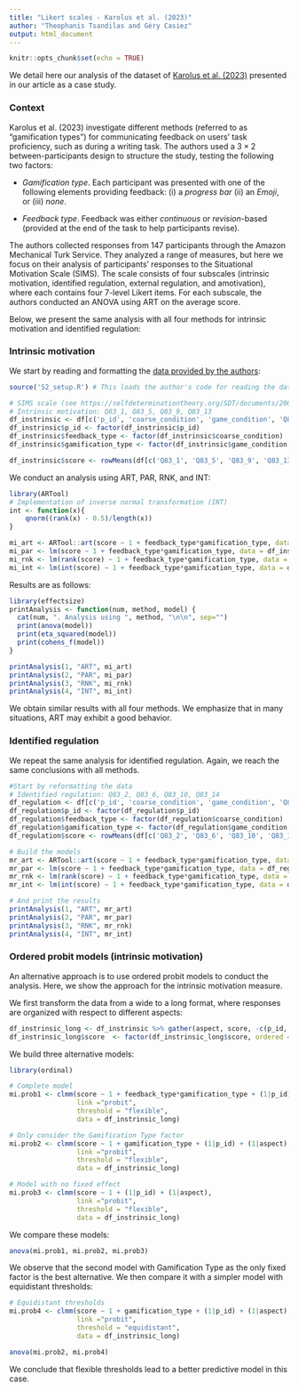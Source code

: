 ```yaml
---
title: "Likert scales - Karolus et al. (2023)"
author: "Theophanis Tsandilas and Géry Casiez"
output: html_document
---
```


```r
knitr::opts_chunk$set(echo = TRUE)
```

We detail here our analysis of the dataset of [Karolus et al. (2023)](https://dl.acm.org/doi/10.1145/3563657.3596052) presented in our article as a case study. 

### Context
Karolus et al. (2023) investigate different methods (referred to as "gamification types") for communicating feedback on users' task proficiency, such as during a writing task. The authors used a $3 \times 2$ between-participants design to structure the study, testing the following two factors:

- *Gamification type*. Each participant was presented with one of the following elements providing feedback: (i) a *progress bar* (ii) an *Emoji*, or (iii) *none*. 

- *Feedback type*. Feedback was either *continuous* or *revision*-based (provided at the end of the task to help participants revise). 

The authors collected responses from 147 participants through the Amazon Mechanical Turk Service. They analyzed a range of measures, but here we focus on their analysis of participants' responses to the Situational Motivation Scale (SIMS). The scale consists of four subscales (intrinsic motivation, identified regulation, external regulation, and amotivation), where each contains four 7-level Likert items. For each subscale, the authors conducted an ANOVA using ART on the average score. 

Below, we present the same analysis with all four methods for intrinsic motivation and identified regulation:

### Intrinsic motivation
We start by reading and formatting the [data provided by the authors](data_cleaned_s2.csv): 

```r
source('S2_setup.R') # This loads the author's code for reading the dataset

# SIMS scale (see https://selfdeterminationtheory.org/SDT/documents/2000_GuayVallerandBlanchard_MO.pdf)
# Intrinsic motivation: Q83_1, Q83_5, Q83_9, Q83_13
df_instrinsic <- df[c('p_id', 'coarse_condition', 'game_condition', 'Q83_1', 'Q83_5', 'Q83_9', 'Q83_13')]
df_instrinsic$p_id <- factor(df_instrinsic$p_id)
df_instrinsic$feedback_type <- factor(df_instrinsic$coarse_condition)
df_instrinsic$gamification_type <- factor(df_instrinsic$game_condition, levels=c("Slider", "Emoji", "A_None"))

df_instrinsic$score <- rowMeans(df[c('Q83_1', 'Q83_5', 'Q83_9', 'Q83_13')]) # Take the average score
``` 

We conduct an analysis using ART, PAR, RNK, and INT: 

```r
library(ARTool)
# Implementation of inverse normal transformation (INT)
int <- function(x){
    qnorm((rank(x) - 0.5)/length(x))
}

mi_art <- ARTool::art(score ~ 1 + feedback_type*gamification_type, data = df_instrinsic)
mi_par <- lm(score ~ 1 + feedback_type*gamification_type, data = df_instrinsic)
mi_rnk <- lm(rank(score) ~ 1 + feedback_type*gamification_type, data = df_instrinsic)
mi_int <- lm(int(score) ~ 1 + feedback_type*gamification_type, data = df_instrinsic)
``` 

Results are as follows:

```r
library(effectsize) 
printAnalysis <- function(num, method, model) {
  cat(num, ". Analysis using ", method, "\n\n", sep="")
  print(anova(model))
  print(eta_squared(model))
  print(cohens_f(model))
}

printAnalysis(1, "ART", mi_art)
printAnalysis(2, "PAR", mi_par)
printAnalysis(3, "RNK", mi_rnk)
printAnalysis(4, "INT", mi_int)
``` 

We obtain similar results with all four methods. We emphasize that in many situations, ART may exhibit a good behavior.

### Identified regulation
We repeat the same analysis for identified regulation. Again, we reach the same conclusions with all methods.

```r
#Start by reformatting the data
# Identified regulation: Q83_2, Q83_6, Q83_10, Q83_14
df_regulation <- df[c('p_id', 'coarse_condition', 'game_condition', 'Q83_2', 'Q83_6', 'Q83_10', 'Q83_14')]
df_regulation$p_id <- factor(df_regulation$p_id)
df_regulation$feedback_type <- factor(df_regulation$coarse_condition)
df_regulation$gamification_type <- factor(df_regulation$game_condition, levels=c("Slider", "Emoji", "A_None"))
df_regulation$score <- rowMeans(df[c('Q83_2', 'Q83_6', 'Q83_10', 'Q83_14')])

# Build the models
mr_art <- ARTool::art(score ~ 1 + feedback_type*gamification_type, data = df_regulation)
mr_par <- lm(score ~ 1 + feedback_type*gamification_type, data = df_regulation)
mr_rnk <- lm(rank(score) ~ 1 + feedback_type*gamification_type, data = df_regulation)
mr_int <- lm(int(score) ~ 1 + feedback_type*gamification_type, data = df_regulation)

# And print the results
printAnalysis(1, "ART", mr_art)
printAnalysis(2, "PAR", mr_par)
printAnalysis(3, "RNK", mr_rnk)
printAnalysis(4, "INT", mr_int)
``` 

### Ordered probit models (intrinsic motivation)
An alternative approach is to use ordered probit models to conduct the analysis. Here, we show the approach for the intrinsic motivation measure.

We first transform the data from a wide to a long format, where responses are organized with respect to different aspects:  
```r
df_instrinsic_long <- df_instrinsic %>% gather(aspect, score, -c(p_id, feedback_type, gamification_type))
df_instrinsic_long$score  <- factor(df_instrinsic_long$score, ordered = TRUE) 
``` 

We build three alternative models:
```r
library(ordinal) 

# Complete model
mi.prob1 <- clmm(score ~ 1 + feedback_type*gamification_type + (1|p_id) + (1|aspect), 
                 link ="probit", 
                 threshold = "flexible", 
                 data = df_instrinsic_long)

# Only consider the Gamification Type factor
mi.prob2 <- clmm(score ~ 1 + gamification_type + (1|p_id) + (1|aspect), 
                 link ="probit", 
                 threshold = "flexible", 
                 data = df_instrinsic_long)

# Model with no fixed effect
mi.prob3 <- clmm(score ~ 1 + (1|p_id) + (1|aspect), 
                 link ="probit", 
                 threshold = "flexible", 
                 data = df_instrinsic_long)
``` 

We compare these models:
```r
anova(mi.prob1, mi.prob2, mi.prob3)
``` 

We observe that the second model with Gamification Type as the only fixed factor is the best alternative. 
We then compare it with a simpler model with equidistant thresholds:
```r
# Equidistant thresholds
mi.prob4 <- clmm(score ~ 1 + gamification_type + (1|p_id) + (1|aspect), 
                 link ="probit", 
                 threshold = "equidistant", 
                 data = df_instrinsic_long)

anova(mi.prob2, mi.prob4)
``` 

We conclude that flexible thresholds lead to a better predictive model in this case. 

